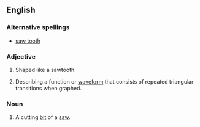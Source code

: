 ==English==

===Alternative spellings===
*[[saw tooth]]

===Adjective===
{{en-adj|-}}

#Shaped like a sawtooth.
#{{context|mathematics|engineering}} Describing a function or [[waveform]] that consists of repeated triangular transitions when graphed.

===Noun===
{{en-noun|pl=sawteeth}}

# A cutting [[bit]] of a [[saw]].